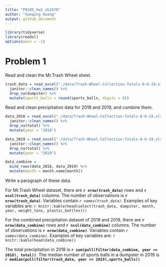 ```yaml
---
title: "P8105_hw2_xh2470"
author: "Xueqing Huang"
output: github_document
---
```


```r
library(tidyverse)
library(readxl)
options(warn = -1)
```

# Problem 1

Read and clean the Mr.Trash Wheel sheet.

```r
trash_data = read_excel("./data/Trash-Wheel-Collection-Totals-8-6-19.xlsx", sheet = "Mr. Trash Wheel", range = "A2:N408") %>% 
  janitor::clean_names() %>% 
  drop_na(dumpster) %>% 
  mutate(sports_balls = round(sports_balls, digits = 0))
```

Read and clean precipitation data for 2018 and 2019, and combine them.

```r
data_2018 = read_excel("./data/Trash-Wheel-Collection-Totals-8-6-19.xlsx", sheet = "2018 Precipitation", range = "A2:B14") %>% 
  janitor::clean_names() %>%
  drop_na(total) %>% 
  mutate(year = "2018")

data_2019 = read_excel("./data/Trash-Wheel-Collection-Totals-8-6-19.xlsx", sheet = "2019 Precipitation", range = "A2:B14") %>% 
  janitor::clean_names() %>%
  drop_na(total) %>% 
  mutate(year = "2019")

data_combine = 
  bind_rows(data_2018, data_2019) %>% 
  mutate(month = month.name[month])
```

Write a paragraph of these data.

For Mr.Trash Wheel dataset, there are **`r nrow(trash_data)`** rows and **`r ncol(trash_data)`** columns. The number of observations is **`r nrow(trash_data)`**. Variables contain _`r names(trash_data)`_.  Examples of key variables are:
`r knitr::kable(head(select(trash_data, dumpster, month, year, weight_tons, plastic_bottles)))`

For the combined precipitation dataset of 2018 and 2019, there are **`r nrow(data_combine)`** rows and **`r ncol(data_combine)`** columns. The number of observations is **`r nrow(data_combine)`**. Variables contain _`r names(data_combine)`_. Examples of key variables are:
`r knitr::kable(head(data_combine))`

The total precipitation in 2018 is **`r sum(pull(filter(data_combine, year == 2018), total))`**. The median number of sports balls in a dumpster in 2019 is **`r median(pull(filter(trash_data, year == 2019),sports_balls))`**






